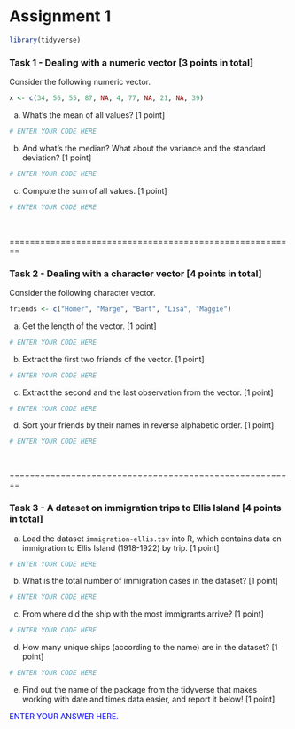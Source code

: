 Assignment 1
========================================================


```r
library(tidyverse)
```


### Task 1 - Dealing with a numeric vector [3 points in total]


Consider the following numeric vector.

```r
x <- c(34, 56, 55, 87, NA, 4, 77, NA, 21, NA, 39)
```

a)  What's the mean of all values? [1 point]

```r
# ENTER YOUR CODE HERE
```

b) And what's the median? What about the variance and the standard deviation? [1 point]

```r
# ENTER YOUR CODE HERE
```

c) Compute the sum of all values. [1 point]

```r
# ENTER YOUR CODE HERE
```

<br>

========================================================

### Task 2 - Dealing with a character vector  [4 points in total]

Consider the following character vector.

```r
friends <- c("Homer", "Marge", "Bart", "Lisa", "Maggie")
```


a) Get the length of the vector. [1 point]

```r
# ENTER YOUR CODE HERE
```

b) Extract the first two friends of the vector. [1 point]

```r
# ENTER YOUR CODE HERE
```

c) Extract the second and the last observation from the vector. [1 point]

```r
# ENTER YOUR CODE HERE
```

d) Sort your friends by their names in reverse alphabetic order. [1 point]

```r
# ENTER YOUR CODE HERE
```


<br>

========================================================

### Task 3 - A dataset on immigration trips to Ellis Island  [4 points in total]

a) Load the dataset `immigration-ellis.tsv` into R, which contains data on immigration to Ellis Island (1918-1922) by trip. [1 point]

```r
# ENTER YOUR CODE HERE
```

b) What is the total number of immigration cases in the dataset? [1 point]

```r
# ENTER YOUR CODE HERE
```

c) From where did the ship with the most immigrants arrive? [1 point]

```r
# ENTER YOUR CODE HERE
```

d) How many unique ships (according to the name) are in the dataset? [1 point]

```r
# ENTER YOUR CODE HERE
```

e) Find out the name of the package from the tidyverse that makes working with date and times data easier, and report it below! [1 point]

<div style="color:blue">
ENTER YOUR ANSWER HERE.
</div>





